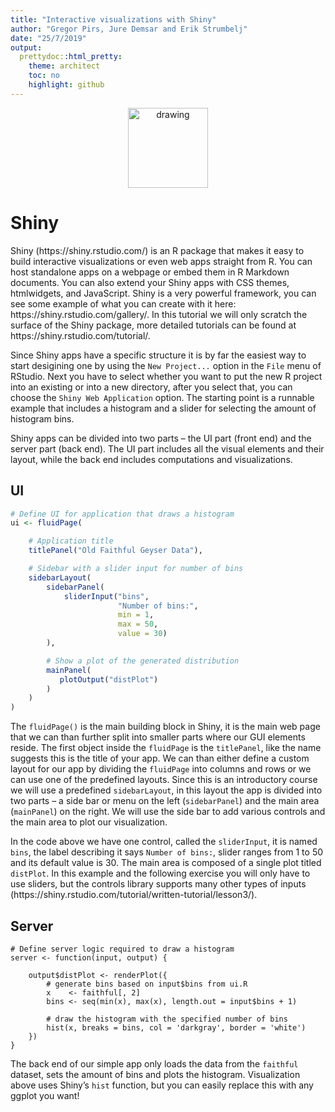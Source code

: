```yaml
---
title: "Interactive visualizations with Shiny"
author: "Gregor Pirs, Jure Demsar and Erik Strumbelj"
date: "25/7/2019"
output:
  prettydoc::html_pretty:
    theme: architect
    toc: no
    highlight: github
---
```



<div style="text-align:center">
  <img src="bstatcomp.png" alt="drawing" width="128"/>
</div>


# Shiny

Shiny (https://shiny.rstudio.com/) is an R package that makes it easy to build interactive visualizations or even web apps straight from R. You can host standalone apps on a webpage or embed them in R Markdown documents. You can also extend your Shiny apps with CSS themes, htmlwidgets, and JavaScript. Shiny is a very powerful framework, you can see some example of what you can create with it here: https://shiny.rstudio.com/gallery/. In this tutorial we will only scratch the surface of the Shiny package, more detailed tutorials can be found at https://shiny.rstudio.com/tutorial/.

Since Shiny apps have a specific structure it is by far the easiest way to start desigining one by using the `New Project...` option in the `File` menu of RStudio. Next you have to select whether you want to put the new R project into an existing or into a new directory, after you select that, you can choose the `Shiny Web Application` option. The starting point is a runnable example that includes a histogram and a slider for selecting the amount of histogram bins.

Shiny apps can be divided into two parts -- the UI part (front end) and the server part (back end). The UI part includes all the visual elements and their layout, while the back end includes computations and visualizations.


## UI

```r
# Define UI for application that draws a histogram
ui <- fluidPage(

    # Application title
    titlePanel("Old Faithful Geyser Data"),

    # Sidebar with a slider input for number of bins 
    sidebarLayout(
        sidebarPanel(
            sliderInput("bins",
                        "Number of bins:",
                        min = 1,
                        max = 50,
                        value = 30)
        ),

        # Show a plot of the generated distribution
        mainPanel(
           plotOutput("distPlot")
        )
    )
)
```

The `fluidPage()` is the main building block in Shiny, it is the main web page that we can than further split into smaller parts where our GUI elements reside. The first object inside the `fluidPage` is the `titlePanel`, like the name suggests this is the title of your app. We can than either define a custom layout for our app by dividing the `fluidPage` into columns and rows or we can use one of the predefined layouts. Since this is an introductory course we will use a predefined `sidebarLayout`, in this layout the app is divided into two parts -- a side bar or menu on the left (`sidebarPanel`) and the main area (`mainPanel`) on the right. We will use the side bar to add various controls and the main area to plot our visualization.

In the code above we have one control, called the `sliderInput`, it is named `bins`, the label describing it says `Number of bins:`, slider ranges from 1 to 50 and its default value is 30. The main area is composed of a single plot titled `distPlot`. In this example and the following exercise you will only have to use sliders, but the controls library supports many other types of inputs (https://shiny.rstudio.com/tutorial/written-tutorial/lesson3/).


## Server

```
# Define server logic required to draw a histogram
server <- function(input, output) {

    output$distPlot <- renderPlot({
        # generate bins based on input$bins from ui.R
        x    <- faithful[, 2]
        bins <- seq(min(x), max(x), length.out = input$bins + 1)

        # draw the histogram with the specified number of bins
        hist(x, breaks = bins, col = 'darkgray', border = 'white')
    })
}
```

The back end of our simple app only loads the data from the `faithful` dataset, sets the amount of bins and plots the histogram. Visualization above uses Shiny's `hist` function, but you can easily replace this with any ggplot you want!
